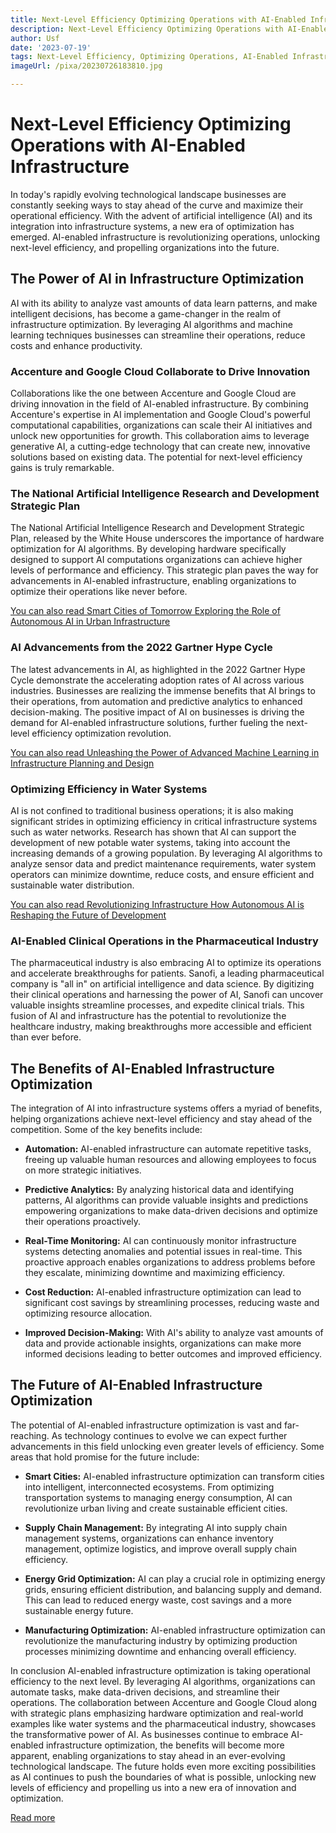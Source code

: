 ```yaml
---
title: Next-Level Efficiency Optimizing Operations with AI-Enabled Infrastructure
description: Next-Level Efficiency Optimizing Operations with AI-Enabled Infrastructure
author: Usf
date: '2023-07-19'
tags: Next-Level Efficiency, Optimizing Operations, AI-Enabled Infrastructure
imageUrl: /pixa/20230726183810.jpg

---
```

# Next-Level Efficiency  Optimizing Operations with  AI-Enabled Infrastructure

In today's rapidly evolving technological landscape businesses are constantly seeking ways to stay  ahead of the curve and maximize their operational efficiency. With the advent of artificial intelligence (AI) and its integration into infrastructure  systems, a new era of optimization has emerged. AI-enabled infrastructure is revolutionizing operations, unlocking next-level efficiency, and propelling organizations into the future.

## The Power of AI in Infrastructure Optimization

AI with its ability to analyze  vast amounts  of data learn patterns, and make intelligent  decisions, has become a game-changer in the realm of infrastructure optimization. By leveraging AI algorithms and machine learning  techniques businesses can streamline their  operations, reduce costs  and enhance productivity.

### Accenture and Google Cloud Collaborate to Drive  Innovation

Collaborations like the one between Accenture and Google  Cloud are driving innovation in the field  of AI-enabled infrastructure. By combining Accenture's expertise in AI implementation and Google Cloud's  powerful computational  capabilities, organizations can scale their AI initiatives and unlock new opportunities for growth. This collaboration  aims to leverage  generative AI, a cutting-edge technology that can create new, innovative solutions based on existing data. The potential for next-level efficiency gains is truly remarkable.

###  The National Artificial Intelligence  Research and Development Strategic Plan

The National Artificial  Intelligence Research and Development Strategic Plan, released by the White House underscores the importance of hardware optimization for AI algorithms. By  developing hardware specifically designed to support AI computations  organizations  can achieve  higher levels  of performance and efficiency. This strategic plan paves the way  for advancements in AI-enabled  infrastructure, enabling organizations to optimize  their operations like never before.

[You can also read Smart Cities of Tomorrow Exploring the Role of Autonomous AI in  Urban Infrastructure](Smart%20Cities%20of%20Tomorrow%20Exploring%20the%20Role%20of%20Autonomous%20AI%20in%20Urban%20Infrastructure)


### AI Advancements from the  2022 Gartner Hype Cycle

The latest advancements in AI, as highlighted in the 2022 Gartner Hype Cycle demonstrate the accelerating adoption rates of AI across  various industries.  Businesses are realizing the immense benefits that AI brings to their operations, from automation and predictive analytics to enhanced decision-making. The positive impact of AI on businesses  is driving the demand for  AI-enabled infrastructure solutions, further fueling the next-level efficiency optimization  revolution.

[You can also read  Unleashing the Power of Advanced Machine Learning in Infrastructure Planning and Design](Unleashing%20the%20Power%20of%20Advanced%20Machine%20Learning%20in%20Infrastructure%20Planning%20and%20Design)


### Optimizing Efficiency in Water Systems

AI  is not confined to traditional business operations; it is also making significant strides in optimizing efficiency in  critical infrastructure systems such as water networks. Research has shown  that AI  can support the development  of new potable water  systems, taking into account the  increasing demands of a growing population. By leveraging AI algorithms to analyze  sensor data  and predict  maintenance requirements, water system operators can minimize downtime, reduce costs, and ensure efficient and sustainable water  distribution.

[You can also  read Revolutionizing Infrastructure How Autonomous AI is Reshaping the Future of Development](Revolutionizing%20Infrastructure%20How%20Autonomous%20AI%20is%20Reshaping%20the%20Future%20of%20Development)


### AI-Enabled Clinical Operations in the Pharmaceutical Industry

The pharmaceutical industry is also  embracing AI to optimize its operations and accelerate breakthroughs for  patients. Sanofi,  a leading pharmaceutical company is  "all in" on artificial intelligence and data science. By digitizing their clinical operations and harnessing the power of AI, Sanofi can uncover valuable insights streamline processes, and expedite  clinical trials. This fusion of AI and infrastructure has the potential to  revolutionize  the healthcare industry, making breakthroughs  more  accessible and efficient than ever before.

## The Benefits of AI-Enabled Infrastructure Optimization

The integration of  AI into infrastructure systems offers a myriad of benefits, helping organizations achieve next-level efficiency and stay ahead of the competition. Some of the key benefits include:

- **Automation:** AI-enabled infrastructure can automate repetitive tasks, freeing  up valuable human resources and allowing employees to focus on more strategic initiatives.

-  **Predictive Analytics:** By analyzing historical data and identifying patterns, AI  algorithms  can  provide valuable insights and predictions  empowering organizations to make data-driven decisions and optimize their operations proactively.

- **Real-Time  Monitoring:** AI  can continuously monitor  infrastructure systems detecting  anomalies and potential issues in real-time. This proactive approach enables organizations to address problems before they escalate, minimizing downtime and maximizing efficiency.

- **Cost Reduction:** AI-enabled  infrastructure optimization can lead to significant cost savings by  streamlining processes, reducing waste and optimizing resource  allocation.

- **Improved Decision-Making:** With AI's ability to analyze vast amounts of data and  provide actionable insights, organizations can make more informed decisions leading to better outcomes and improved efficiency.

## The Future of AI-Enabled Infrastructure Optimization

The potential  of AI-enabled infrastructure optimization is vast and far-reaching. As technology continues to evolve we can expect further advancements in this field unlocking even greater levels  of efficiency.  Some areas that hold promise for the future include:

- **Smart Cities:**  AI-enabled infrastructure optimization  can transform cities into intelligent,  interconnected ecosystems. From optimizing transportation systems to managing energy consumption, AI can revolutionize urban living and create sustainable efficient cities.

- **Supply  Chain Management:** By  integrating AI into supply chain management systems, organizations can enhance inventory management, optimize logistics, and improve overall  supply chain  efficiency.

- **Energy Grid Optimization:** AI can  play a crucial role in optimizing energy grids, ensuring efficient distribution, and balancing supply and demand. This can lead to reduced energy waste, cost savings  and a more sustainable energy future.

- **Manufacturing Optimization:** AI-enabled infrastructure optimization can revolutionize the manufacturing industry by optimizing production processes minimizing downtime and enhancing overall efficiency.

In conclusion AI-enabled infrastructure optimization is taking operational efficiency to the next level. By leveraging AI algorithms, organizations can automate tasks, make data-driven decisions, and streamline their operations.  The  collaboration between Accenture and Google Cloud along with strategic plans emphasizing hardware optimization and real-world  examples like  water systems and the pharmaceutical industry, showcases the transformative power of AI. As businesses continue to embrace AI-enabled infrastructure optimization, the benefits will become more apparent, enabling organizations to stay ahead in  an ever-evolving technological landscape. The future  holds even more exciting possibilities as  AI continues to  push the boundaries of what is possible, unlocking new levels  of efficiency and propelling us into a new  era of innovation  and optimization.

[Read  more](https://www.autonomousinfra.com/articles/next-level-efficiency-optimizing-operations-with-ai-enabled-infrastructure)